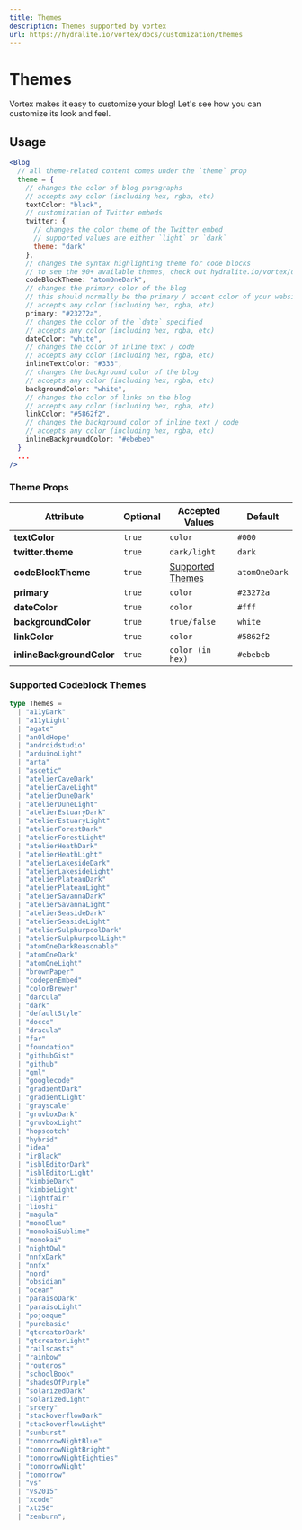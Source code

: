 ```yaml
---
title: Themes
description: Themes supported by vortex
url: https://hydralite.io/vortex/docs/customization/themes
---
```


# Themes

Vortex makes it easy to customize your blog! Let's see how you can customize its look and feel.

<Spacer y={1} />

## Usage

```jsx
<Blog
  // all theme-related content comes under the `theme` prop
  theme = {
    // changes the color of blog paragraphs
    // accepts any color (including hex, rgba, etc)
    textColor: "black",
    // customization of Twitter embeds
    twitter: {
      // changes the color theme of the Twitter embed
      // supported values are either `light` or `dark`
      theme: "dark"
    },
    // changes the syntax highlighting theme for code blocks
    // to see the 90+ available themes, check out hydralite.io/vortex/docs/customization/themes#supported-codeblock-themes
    codeBlockTheme: "atomOneDark",
    // changes the primary color of the blog
    // this should normally be the primary / accent color of your website
    // accepts any color (including hex, rgba, etc)
    primary: "#23272a",
    // changes the color of the `date` specified
    // accepts any color (including hex, rgba, etc)
    dateColor: "white",
    // changes the color of inline text / code
    // accepts any color (including hex, rgba, etc)
    inlineTextColor: "#333",
    // changes the background color of the blog
    // accepts any color (including hex, rgba, etc)
    backgroundColor: "white",
    // changes the color of links on the blog
    // accepts any color (including hex, rgba, etc)
    linkColor: "#5862f2",
    // changes the background color of inline text / code
    // accepts any color (including hex, rgba, etc)
    inlineBackgroundColor: "#ebebeb"
  }
  ...
/>
```

<Spacer y={2} />

### Theme Props

| Attribute                 | Optional | Accepted Values                                                           | Default       |
| ------------------------- | -------- | ------------------------------------------------------------------------- | ------------- |
| **textColor**             | `true`   | `color`                                                                   | `#000`        |
| **twitter.theme**         | `true`   | `dark/light`                                                              | `dark`        |
| **codeBlockTheme**        | `true`   | [Supported Themes](/docs/customization/themes#supported-codeblock-themes) | `atomOneDark` |
| **primary**               | `true`   | `color`                                                                   | `#23272a`     |
| **dateColor**             | `true`   | `color`                                                                   | `#fff`        |
| **backgroundColor**       | `true`   | `true/false`                                                              | `white`       |
| **linkColor**             | `true`   | `color`                                                                   | `#5862f2`     |
| **inlineBackgroundColor** | `true`   | `color (in hex)`                                                          | `#ebebeb`     |

<Spacer y={2} />

### Supported Codeblock Themes

```ts
type Themes =
  | "a11yDark"
  | "a11yLight"
  | "agate"
  | "anOldHope"
  | "androidstudio"
  | "arduinoLight"
  | "arta"
  | "ascetic"
  | "atelierCaveDark"
  | "atelierCaveLight"
  | "atelierDuneDark"
  | "atelierDuneLight"
  | "atelierEstuaryDark"
  | "atelierEstuaryLight"
  | "atelierForestDark"
  | "atelierForestLight"
  | "atelierHeathDark"
  | "atelierHeathLight"
  | "atelierLakesideDark"
  | "atelierLakesideLight"
  | "atelierPlateauDark"
  | "atelierPlateauLight"
  | "atelierSavannaDark"
  | "atelierSavannaLight"
  | "atelierSeasideDark"
  | "atelierSeasideLight"
  | "atelierSulphurpoolDark"
  | "atelierSulphurpoolLight"
  | "atomOneDarkReasonable"
  | "atomOneDark"
  | "atomOneLight"
  | "brownPaper"
  | "codepenEmbed"
  | "colorBrewer"
  | "darcula"
  | "dark"
  | "defaultStyle"
  | "docco"
  | "dracula"
  | "far"
  | "foundation"
  | "githubGist"
  | "github"
  | "gml"
  | "googlecode"
  | "gradientDark"
  | "gradientLight"
  | "grayscale"
  | "gruvboxDark"
  | "gruvboxLight"
  | "hopscotch"
  | "hybrid"
  | "idea"
  | "irBlack"
  | "isblEditorDark"
  | "isblEditorLight"
  | "kimbieDark"
  | "kimbieLight"
  | "lightfair"
  | "lioshi"
  | "magula"
  | "monoBlue"
  | "monokaiSublime"
  | "monokai"
  | "nightOwl"
  | "nnfxDark"
  | "nnfx"
  | "nord"
  | "obsidian"
  | "ocean"
  | "paraisoDark"
  | "paraisoLight"
  | "pojoaque"
  | "purebasic"
  | "qtcreatorDark"
  | "qtcreatorLight"
  | "railscasts"
  | "rainbow"
  | "routeros"
  | "schoolBook"
  | "shadesOfPurple"
  | "solarizedDark"
  | "solarizedLight"
  | "srcery"
  | "stackoverflowDark"
  | "stackoverflowLight"
  | "sunburst"
  | "tomorrowNightBlue"
  | "tomorrowNightBright"
  | "tomorrowNightEighties"
  | "tomorrowNight"
  | "tomorrow"
  | "vs"
  | "vs2015"
  | "xcode"
  | "xt256"
  | "zenburn";
```
